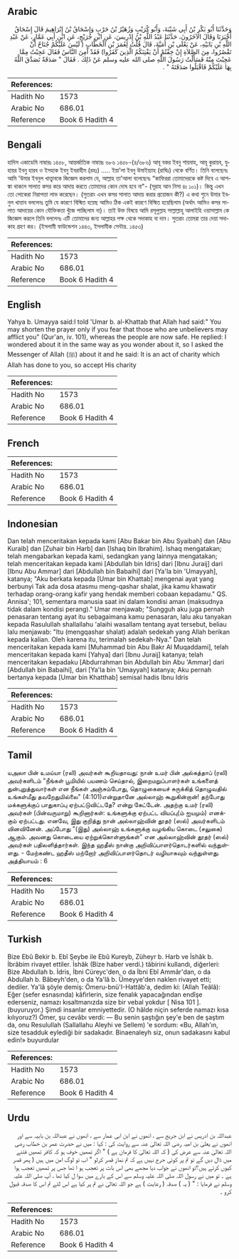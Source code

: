 ## Arabic


<div dir="rtl" lang="ar" style={{fontSize:'larger',backgroundColor:'#f8f9fa',padding:20}}>
وَحَدَّثَنَا أَبُو بَكْرِ بْنُ أَبِي شَيْبَةَ، وَأَبُو كُرَيْبٍ وَزُهَيْرُ بْنُ حَرْبٍ وَإِسْحَاقُ بْنُ إِبْرَاهِيمَ قَالَ إِسْحَاقُ أَخْبَرَنَا وَقَالَ الآخَرُونَ، حَدَّثَنَا عَبْدُ اللَّهِ بْنُ إِدْرِيسَ، عَنِ ابْنِ جُرَيْجٍ، عَنِ ابْنِ أَبِي عَمَّارٍ، عَنْ عَبْدِ اللَّهِ بْنِ بَابَيْهِ، عَنْ يَعْلَى بْنِ أُمَيَّةَ، قَالَ قُلْتُ لِعُمَرَ بْنِ الْخَطَّابِ ‏(‏ لَيْسَ عَلَيْكُمْ جُنَاحٌ أَنْ تَقْصُرُوا، مِنَ الصَّلاَةِ إِنْ خِفْتُمْ أَنْ يَفْتِنَكُمُ الَّذِينَ كَفَرُوا‏)‏ فَقَدْ أَمِنَ النَّاسُ فَقَالَ عَجِبْتُ مِمَّا عَجِبْتَ مِنْهُ فَسَأَلْتُ رَسُولَ اللَّهِ صلى الله عليه وسلم عَنْ ذَلِكَ ‏.‏ فَقَالَ ‏"‏ صَدَقَةٌ تَصَدَّقَ اللَّهُ بِهَا عَلَيْكُمْ فَاقْبَلُوا صَدَقَتَهُ ‏"‏ ‏.‏
</div>
<div style={{backgroundColor:'#f8f9fa',padding:20, marginBottom: 10}}><table> <thead> <tr> <th>References:</th> <th></th> </tr> </thead> <tbody><tr><td>Hadith No</td><td>1573</td></tr><tr><td>Arabic No</td><td>686.01</td></tr><tr><td>Reference</td><td>Book 6 Hadith 4</td></tr></tbody></table></div>

## Bengali


<div dir="ltr" lang="bn" style={{fontSize:'larger',backgroundColor:'#f8f9fa',padding:20}}>
হাদিস একাডেমি নাম্বারঃ ১৪৫৮, আন্তর্জাতিক নাম্বারঃ ৬৮৬ ১৪৫৮-(৪/৬৮৬) আবূ বকর ইবনু শায়বাহ, আবূ কুরায়ব, যুহায়র ইবনু হারব ও ইসহাক ইবনু ইবরাহীম (রহঃ) ..... ইয়া'লা ইবনু উমাইয়্যাহ (রাঘিঃ) থেকে বর্ণিত। তিনি বলেছেনঃ আমি 'উমার ইবনুল খাত্ত্বাবকে জিজ্ঞেস করলাম যে, আল্লাহ তা'আলা বলেছেনঃ “কাফিররা তোমাদেরকে কষ্ট দিবে এ আশঙ্কা থাকলে সালাত কসর করে আদায় করতে তোমাদের কোন দোষ হবে না"- (সূরাহ আন নিসা ৪ঃ ১০১)। কিন্তু এখন তো লোকেরা নিরাপত্তা লাভ করেছেন। (সুতরাং এখন কসর সালাত আদায় করার প্রয়োজন কী?) এ কথা শুনে উমার ইবনুল খাত্তাব বললেনঃ তুমি যে কারণে বিস্মিত হয়েছ আমিও ঠিক একই কারণে বিস্মিত হয়েছিলাম (অর্থাৎ আমিও কসর সালাত আদায়ের কোন যৌক্তিকতা খুঁজে পাচ্ছিলাম না)। তাই উক্ত বিষয়ে আমি রসূলুল্লাহ সাল্লাল্লাহু আলাইহি ওয়াসাল্লাম কে জিজ্ঞেস করলে তিনি বললেনঃ এটি তোমাদের জন্য আল্লাহর পক্ষ থেকে সদাকাহ বা দান। সুতরাং তোমরা তার দেয়া সদাকাহ গ্রহণ কর। (ইসলামী ফাউন্ডেশন ১৪৪৩, ইসলামীক সেন্টার. ১৪৫৩)
</div>
<div style={{backgroundColor:'#f8f9fa',padding:20, marginBottom: 10}}><table> <thead> <tr> <th>References:</th> <th></th> </tr> </thead> <tbody><tr><td>Hadith No</td><td>1573</td></tr><tr><td>Arabic No</td><td>686.01</td></tr><tr><td>Reference</td><td>Book 6 Hadith 4</td></tr></tbody></table></div>

## English


<div dir="ltr" lang="en" style={{fontSize:'larger',backgroundColor:'#f8f9fa',padding:20}}>
Yahya b. Umayya said:I told 'Umar b. al-Khattab that Allah had said:" You may shorten the prayer only if you fear that those who are unbelievers may afflict you" (Qur'an, iv. 101), whereas the people are now safe. He replied: I wondered about it in the same way as you wonder about it, so I asked the Messenger of Allah (ﷺ) about it and he said: It is an act of charity which Allah has done to you, so accept His charity
</div>
<div style={{backgroundColor:'#f8f9fa',padding:20, marginBottom: 10}}><table> <thead> <tr> <th>References:</th> <th></th> </tr> </thead> <tbody><tr><td>Hadith No</td><td>1573</td></tr><tr><td>Arabic No</td><td>686.01</td></tr><tr><td>Reference</td><td>Book 6 Hadith 4</td></tr></tbody></table></div>

## French


<div dir="ltr" lang="fr" style={{fontSize:'larger',backgroundColor:'#f8f9fa',padding:20}}>

</div>
<div style={{backgroundColor:'#f8f9fa',padding:20, marginBottom: 10}}><table> <thead> <tr> <th>References:</th> <th></th> </tr> </thead> <tbody><tr><td>Hadith No</td><td>1573</td></tr><tr><td>Arabic No</td><td>686.01</td></tr><tr><td>Reference</td><td>Book 6 Hadith 4</td></tr></tbody></table></div>

## Indonesian


<div dir="ltr" lang="id" style={{fontSize:'larger',backgroundColor:'#f8f9fa',padding:20}}>
Dan telah menceritakan kepada kami [Abu Bakar bin Abu Syaibah] dan [Abu Kuraib] dan [Zuhair bin Harb] dan [Ishaq bin Ibrahim]. Ishaq mengatakan; telah mengabarkan kepada kami, sedangkan yang lainnya mengatakan; telah menceritakan kepada kami [Abdullah bin Idris] dari [Ibnu Juraij] dari [Ibnu Abu Ammar] dari [Abdullah bin Babaihi] dari [Ya'la bin 'Umayyah], katanya; "Aku berkata kepada [Umar bin Khattab] mengenai ayat yang berbunyi Tak ada dosa atasmu meng-qashar shalat, jika kamu khawatir terhadap orang-orang kafir yang hendak memberi cobaan kepadamu." QS. Annisa'; 101, sementara manusia saat ini dalam kondisi aman (maksudnya tidak dalam kondisi perang)." Umar menjawab; "Sungguh aku juga pernah penasaran tentang ayat itu sebagaimana kamu penasaran, lalu aku tanyakan kepada Rasulullah shallallahu 'alaihi wasallam tentang ayat tersebut, beliau lalu menjawab: "Itu (mengqashar shalat) adalah sedekah yang Allah berikan kepada kalian. Oleh karena itu, terimalah sedekah-Nya." Dan telah menceritakan kepada kami [Muhammad bin Abu Bakr Al Muqaddami], telah menceritakan kepada kami [Yahya] dari [Ibnu Juraij] katanya; telah menceritakan kepadaku [Abdurrahman bin Abdullah bin Abu 'Ammar] dari [Abdullah bin Babaihi], dari [Ya'la bin 'Umayyah] katanya; Aku pernah bertanya kepada [Umar bin Khatthab] semisal hadis Ibnu Idris
</div>
<div style={{backgroundColor:'#f8f9fa',padding:20, marginBottom: 10}}><table> <thead> <tr> <th>References:</th> <th></th> </tr> </thead> <tbody><tr><td>Hadith No</td><td>1573</td></tr><tr><td>Arabic No</td><td>686.01</td></tr><tr><td>Reference</td><td>Book 6 Hadith 4</td></tr></tbody></table></div>

## Tamil


<div dir="ltr" lang="ta" style={{fontSize:'larger',backgroundColor:'#f8f9fa',padding:20}}>
யஅலா பின் உமய்யா (ரலி) அவர்கள் கூறியதாவது: நான் உமர் பின் அல்கத்தாப் (ரலி) அவர்களிடம் "நீங்கள் பூமியில் பயணம் செய்தால், இறைமறுப்பாளர்கள் உங்களைத் துன்புறுத்துவார்கள் என நீங்கள் அஞ்சும்போது, தொழுகையைச் சுருக்கித் தொழுவதில் உங்கள்மீது தவறேதுமில்லை" (4:101)என்றுதானே அல்லாஹ் கூறுகின்றான்! தற்போது மக்களுக்குப் பாதுகாப்பு ஏற்பட்டுவிட்டதே? என்று கேட்டேன். அதற்கு உமர் (ரலி) அவர்கள் (பின்வருமாறு) கூறினார்கள்: உங்களுக்கு ஏற்பட்ட வியப்பு(ம் ஐயமும்) எனக்கும் ஏற்பட்டது. எனவே, இது குறித்து நான் அல்லாஹ்வின் தூதர் (ஸல்) அவர்களிடம் வினவினேன். அப்போது "(இது) அல்லாஹ் உங்களுக்கு வழங்கிய கொடை (சலுகை) ஆகும். அவனது கொடையை ஏற்றுக்கொள்ளுங்கள்" என அல்லாஹ்வின் தூதர் (ஸல்) அவர்கள் பதிலளித்தார்கள். இந்த ஹதீஸ் நான்கு அறிவிப்பாளர்தொடர்களில் வந்துள்ளது. - மேற்கண்ட ஹதீஸ் மற்றோர் அறிவிப்பாளர்தொடர் வழியாகவும் வந்துள்ளது. அத்தியாயம் : 6
</div>
<div style={{backgroundColor:'#f8f9fa',padding:20, marginBottom: 10}}><table> <thead> <tr> <th>References:</th> <th></th> </tr> </thead> <tbody><tr><td>Hadith No</td><td>1573</td></tr><tr><td>Arabic No</td><td>686.01</td></tr><tr><td>Reference</td><td>Book 6 Hadith 4</td></tr></tbody></table></div>

## Turkish


<div dir="ltr" lang="tr" style={{fontSize:'larger',backgroundColor:'#f8f9fa',padding:20}}>
Bize Ebû Bekir b. Ebî Şeybe ile Ebû Kureyb, Züheyr b. Harb ve İshâk b. İbrâbim rivayet ettiler. İshâk (Bize haber verdi.) tâbirini kullandı, diğerleri: Bize Abdullah b. İdris, İbni Cüreyc'den, o da İbni Ebî Ammâr'dan, o da Abdullah b. Bâbeyh'den, o da Ya'lâ b. Ümeyye'den naklen rivayet etti; dediler. Ya'lâ şöyle demiş: Ömeru-bnü'I-Hattâb'a, dedim ki: (Allah Teâlâ): Eğer (sefer esnasında) kâfirlerin, size fenalık yapacağından endîşe ederseniz, namazı kısaltmanızda size bir vebal yokdur [ Nisa 101 ]. (buyuruyor.) Şimdi insanlar emniyettedir. (O hâlde niçin seferde namazı kısa kılıyoruz?) Ömer, şu cevâbı verdi: — Bu senin şaştığın şey'e ben de şaştım da, onu Resulullah (Sallallahu Aleyhi ve Sellem) 'e sordum: «Bu, Allah'ın, size tesadduk eylediği bir sadakadır. Binaenaleyh siz, onun sadakasını kabul edin!» buyurdular
</div>
<div style={{backgroundColor:'#f8f9fa',padding:20, marginBottom: 10}}><table> <thead> <tr> <th>References:</th> <th></th> </tr> </thead> <tbody><tr><td>Hadith No</td><td>1573</td></tr><tr><td>Arabic No</td><td>686.01</td></tr><tr><td>Reference</td><td>Book 6 Hadith 4</td></tr></tbody></table></div>

## Urdu


<div dir="rtl" lang="ur" style={{fontSize:'larger',backgroundColor:'#f8f9fa',padding:20}}>
عبداللہ بن ادریس نے ابن جریج سے ، انھوں نے ابن ابی عمار سے ، انھوں نے عبداللہ بن بابیہ سے اور انھوں نے یعلیٰ بن امیہ رضی اللہ تعالیٰ عنہ سے روایت کی : کہا : میں نے حضرت عمر بن خطاب رضی اللہ تعالیٰ عنہ سے عرض کی ( کہ اللہ تعالیٰ کا فرمان ہے ) " اگر تمھیں خوف ہو کہ کافر تمھیں فتنے میں ڈال دیں گے تو تم پر کوئی حرج نہیں ہے کہ تم نماز قصر کرلو " اب تو لوگ امن میں ہیں ( پھر قصر کیوں کرتے ہیں؟تو انھوں نے جواب دیا مجھے بھی اس بات پر تعجب ہو ا تھا جس پر تمھیں تعجب ہوا ہے ۔ تو میں نے رسول اللہ صلی اللہ علیہ وسلم سے اس کے بارے میں سوا ل کیا تھا ، آپ صلی اللہ علیہ وسلم نے فرمایا : " ( یہ ) صدقہ ( رعایت ) ہے جو اللہ تعالیٰ نے تم پر کیا ہے اس لئے تم اس کا صدقہ قبول کرو ۔
</div>
<div style={{backgroundColor:'#f8f9fa',padding:20, marginBottom: 10}}><table> <thead> <tr> <th>References:</th> <th></th> </tr> </thead> <tbody><tr><td>Hadith No</td><td>1573</td></tr><tr><td>Arabic No</td><td>686.01</td></tr><tr><td>Reference</td><td>Book 6 Hadith 4</td></tr></tbody></table></div>